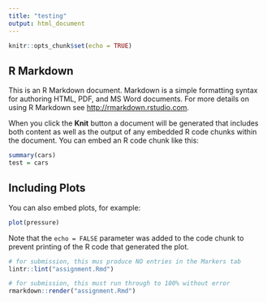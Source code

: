 ```yaml
---
title: "testing"
output: html_document
---
```


```r
knitr::opts_chunk$set(echo = TRUE)
```

## R Markdown

This is an R Markdown document. Markdown is a simple formatting syntax for authoring HTML, PDF, and MS Word documents. For more details on using R Markdown see <http://rmarkdown.rstudio.com>.

When you click the **Knit** button a document will be generated that includes both content as well as the output of any embedded R code chunks within the document. You can embed an R code chunk like this:

```r
summary(cars)
test = cars
```

## Including Plots

You can also embed plots, for example:

```r
plot(pressure)
```

Note that the `echo = FALSE` parameter was added to the code chunk to prevent printing of the R code that generated the plot.


```r
# for submission, this mus produce NO entries in the Markers tab
lintr::lint("assignment.Rmd")
```

```r
# for submission, this must run through to 100% without error
rmarkdown::render("assignment.Rmd")
```

